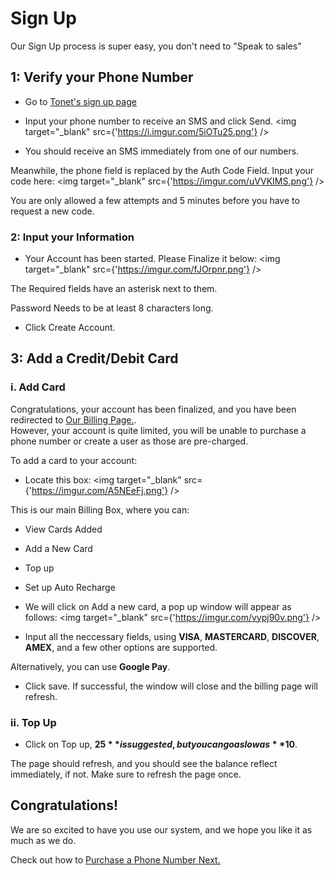  
# Sign Up
Our Sign Up process is super easy, you don't need to "Speak to sales"

## 1: Verify your Phone Number

* Go to [Tonet's sign up page](https://tonet.io/signup)

* Input your phone number to receive an SMS and click Send.
<img target="_blank" src={'https://i.imgur.com/5iOTu25.png'} />

* You should receive an SMS immediately from one of our numbers. 

Meanwhile, the phone field is replaced by the Auth Code Field. Input your code here:
<img target="_blank" src={'https://imgur.com/uVVKIMS.png'} />

<Callout emoji="⚠">
  You are only allowed a few attempts and 5 minutes before you have to request a new code.
</ Callout>

### 2: Input your Information

* Your Account has been started. Please Finalize it below:
<img target="_blank" src={'https://imgur.com/fJOrpnr.png'} />

The Required fields have an asterisk next to them.

Password Needs to be at least 8 characters long.

* Click Create Account.

## 3: Add a Credit/Debit Card

### i. Add Card

Congratulations, your account has been finalized, and you have been redirected to [Our Billing Page.](https://tonet.io/dashboard/billing).  
However, your account is quite limited, you will be unable to purchase a phone number or create a user as those are pre-charged.

To add a card to your account:

* Locate this box: <img target="_blank" src={'https://imgur.com/A5NEeFj.png'} />  

This is our main Billing Box, where you can:

  * View Cards Added
  * Add a New Card
  * Top up
  * Set up Auto Recharge

* We will click on Add a new card, a pop up window will appear as follows:
<img target="_blank" src={'https://imgur.com/vypj90v.png'} />

* Input all the neccessary fields, using **VISA**, **MASTERCARD**, **DISCOVER**, **AMEX**, and a few other options are supported.

 Alternatively, you can use **Google Pay**.

* Click save. If successful, the window will close and the billing page will refresh.

### ii. Top Up
  * Click on Top up, **$25** is suggested, but you can go as low as **$10**.

 
  The page should refresh, and you should see the balance reflect immediately, if not. Make sure to refresh the page once.

## Congratulations!

We are so excited to have you use our system, and we hope you like it as much as we do.

Check out how to [Purchase a Phone Number Next.](/purchase_number)